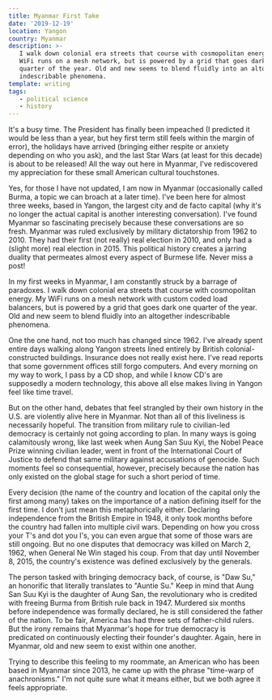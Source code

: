 ```yaml
---
title: Myanmar First Take
date: '2019-12-19'
location: Yangon
country: Myanmar
description: >-
   I walk down colonial era streets that course with cosmopolitan energy. My
   WiFi runs on a mesh network, but is powered by a grid that goes dark one
   quarter of the year. Old and new seems to blend fluidly into an altogether
   indescribable phenomena.
template: writing
tags:
   - political science
   - history
---
```


It's a busy time. The President has finally been impeached (I predicted it would
be less than a year, but hey first term still feels within the margin of error),
the holidays have arrived (bringing either respite or anxiety depending on who
you ask), and the last Star Wars (at least for this decade) is about to be
released! All the way out here in Myanmar, I've rediscovered my appreciation for
these small American cultural touchstones.

Yes, for those I have not updated, I am now in Myanmar (occasionally called
Burma, a topic we can broach at a later time). I've been here for almost three
weeks, based in Yangon, the largest city and de facto capital (why it's no
longer the actual capital is another interesting conversation). I've found
Myanmar so fascinating precisely because these conversations are so fresh.
Myanmar was ruled exclusively by military dictatorship from 1962 to 2010. They
had their first (not really) real election in 2010, and only had a (slight more)
real election in 2015. This political history creates a jarring duality that
permeates almost every aspect of Burmese life. Never miss a post!

In my first weeks in Myanmar, I am constantly struck by a barrage of paradoxes.
I walk down colonial era streets that course with cosmopolitan energy. My WiFi
runs on a mesh network with custom coded load balancers, but is powered by a
grid that goes dark one quarter of the year. Old and new seem to blend fluidly
into an altogether indescribable phenomena.

One the one hand, not too much has changed since 1962. I've already spent entire
days walking along Yangon streets lined entirely by British colonial-constructed
buildings. Insurance does not really exist here. I've read reports that some
government offices still forgo computers. And every morning on my way to work, I
pass by a CD shop, and while I know CD's are supposedly a modern technology,
this above all else makes living in Yangon feel like time travel.

<Subscribe />

But on the other hand, debates that feel strangled by their own history in the
U.S. are violently alive here in Myanmar. Not than all of this liveliness is
necessarily hopeful. The transition from military rule to civilian-led democracy
is certainly not going according to plan. In many ways is going calamitously
wrong, like last week when Aung San Suu Kyi, the Nobel Peace Prize winning
civilian leader, went in front of the International Court of Justice to defend
that same military against accusations of genocide. Such moments feel so
consequential, however, precisely because the nation has only existed on the
global stage for such a short period of time.

Every decision (the name of the country and location of the capital only the
first among many) takes on the importance of a nation defining itself for the
first time. I don't just mean this metaphorically either. Declaring independence
from the British Empire in 1948, it only took months before the country had
fallen into multiple civil wars. Depending on how you cross your T's and dot you
I's, you can even argue that some of those wars are still ongoing. But no one
disputes that democracy was killed on March 2, 1962, when General Ne Win staged
his coup. From that day until November 8, 2015, the country's existence was
defined exclusively by the generals.

The person tasked with bringing democracy back, of course, is "Daw Su," an
honorific that literally translates to "Auntie Su." Keep in mind that Aung San
Suu Kyi is the daughter of Aung San, the revolutionary who is credited with
freeing Burma from British rule back in 1947. Murdered six months before
independence was formally declared, he is still considered the father of the
nation. To be fair, America has had three sets of father-child rulers. But the
irony remains that Myanmar's hope for true democracy is predicated on
continuously electing their founder's daughter. Again, here in Myanmar, old and
new seem to exist within one another.

Trying to describe this feeling to my roommate, an American who has been based
in Myanmar since 2013, he came up with the phrase "time-warp of anachronisms."
I'm not quite sure what it means either, but we both agree it feels appropriate.

